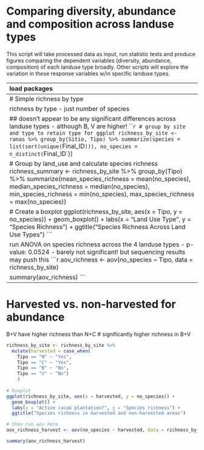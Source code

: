 
# Comparing diversity, abundance and composition across landuse types

This script will take processed data as input, run statistic tests and produce
figures comparing the dependent variables (diversity, abundance, composition) of
each landuse type broadly. Other scripts will explore the variation in these
response variables w/in specific landuse types.


--------------------------------------------------------------------------------
load packages
```r
library(labdsv)
library(tidyverse)
library(vegan)
library(RColorBrewer)
```

load data
## WHY IS 1st COLUMN SHOWING?
```r
ranas <- read_csv("data/processed_data/ranas_processed.csv")

new <- read_csv("data/processed_data/new_processed.csv")
```


--------------------------------------------------------------------------------
# Simple richness by type

richness by type - just number of species

## doesn't appear to be any significant differences across landuse types
- although B, V are higher!
```r
# group by site and type to retain type for ggplot
richness_by_site <- ranas %>%
  group_by(Sitio, Tipo) %>%
  summarize(species = list(sort(unique(`Final_ID`))),
            no_species = n_distinct(`Final_ID`))

# Group by land_use and calculate species richness
richness_summary <- richness_by_site %>%
  group_by(Tipo) %>%
  summarize(mean_species_richness = mean(no_species),
            median_species_richness = median(no_species),
            min_species_richness = min(no_species),
            max_species_richness = max(no_species))

# Create a boxplot
ggplot(richness_by_site, aes(x = Tipo, y = no_species)) +
  geom_boxplot() +
  labs(x = "Land Use Type", y = "Species Richness") +
  ggtitle("Species Richness Across Land Use Types")
```

run ANOVA on species richness across the 4 landuse types
- p-value: 0.0524 - barely not significant! but sequencing results may push this
```r
aov_richness <- aov(no_species ~ Tipo, data = richness_by_site)

summary(aov_richness)
```


--------------------------------------------------------------------------------
# Harvested vs. non-harvested for abundance

B+V have higher richness than N+C
# significantly higher richness in B+V
```r
richness_by_site <- richness_by_site %>%
  mutate(harvested = case_when(
    Tipo == "N" ~ "Yes",
    Tipo == "C" ~ "Yes",
    Tipo == "B" ~ "No",
    Tipo == "V" ~ "No")
    )
  
# boxplot
ggplot(richness_by_site, aes(x = harvested, y = no_species)) +
  geom_boxplot() +
  labs(x = "Active cacao plantation?", y = "Species richness") +
  ggtitle("Species richness in harvested and non-harvested areas")  

# then run aov here
aov_richness_harvest <- aov(no_species ~ harvested, data = richness_by_site)

summary(aov_richness_harvest)
```




